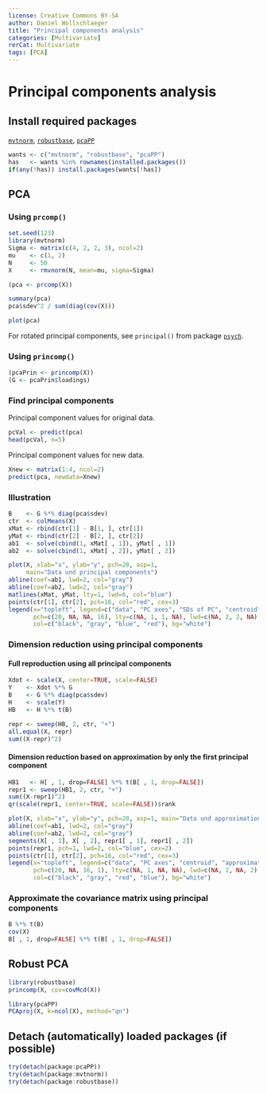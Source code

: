 ---
license: Creative Commons BY-SA
author: Daniel Wollschlaeger
title: "Principal components analysis"
categories: [Multivariate]
rerCat: Multivariate
tags: [PCA]
---

Principal components analysis
=========================

Install required packages
-------------------------

[`mvtnorm`](https://cran.r-project.org/package=mvtnorm), [`robustbase`](https://cran.r-project.org/package=robustbase), [`pcaPP`](https://cran.r-project.org/package=pcaPP)

```{r}
wants <- c("mvtnorm", "robustbase", "pcaPP")
has   <- wants %in% rownames(installed.packages())
if(any(!has)) install.packages(wants[!has])
```

PCA
-------------------------
    
### Using `prcomp()`

```{r}
set.seed(123)
library(mvtnorm)
Sigma <- matrix(c(4, 2, 2, 3), ncol=2)
mu    <- c(1, 2)
N     <- 50
X     <- rmvnorm(N, mean=mu, sigma=Sigma)
```

```{r}
(pca <- prcomp(X))
```

```{r}
summary(pca)
pca$sdev^2 / sum(diag(cov(X)))
```

```{r rerMultPCA01}
plot(pca)
```

For rotated principal components, see `principal()` from package [`psych`](https://cran.r-project.org/package=psych).

### Using `princomp()`

```{r}
(pcaPrin <- princomp(X))
(G <- pcaPrin$loadings)
```

### Find principal components

Principal component values for original data.

```{r}
pcVal <- predict(pca)
head(pcVal, n=5)
```

Principal component values for new data.

```{r}
Xnew <- matrix(1:4, ncol=2)
predict(pca, newdata=Xnew)
```

### Illustration

```{r}
B    <- G %*% diag(pca$sdev)
ctr  <- colMeans(X)
xMat <- rbind(ctr[1] - B[1, ], ctr[1])
yMat <- rbind(ctr[2] - B[2, ], ctr[2])
ab1  <- solve(cbind(1, xMat[ , 1]), yMat[ , 1])
ab2  <- solve(cbind(1, xMat[ , 2]), yMat[ , 2])
```

```{r rerMultPCA02}
plot(X, xlab="x", ylab="y", pch=20, asp=1,
     main="Data und principal components")
abline(coef=ab1, lwd=2, col="gray")
abline(coef=ab2, lwd=2, col="gray")
matlines(xMat, yMat, lty=1, lwd=6, col="blue")
points(ctr[1], ctr[2], pch=16, col="red", cex=3)
legend(x="topleft", legend=c("data", "PC axes", "SDs of PC", "centroid"),
       pch=c(20, NA, NA, 16), lty=c(NA, 1, 1, NA), lwd=c(NA, 2, 2, NA),
       col=c("black", "gray", "blue", "red"), bg="white")
```

### Dimension reduction using principal components

#### Full reproduction using all principal components

```{r}
Xdot <- scale(X, center=TRUE, scale=FALSE)
Y    <- Xdot %*% G
B    <- G %*% diag(pca$sdev)
H    <- scale(Y)
HB   <- H %*% t(B)

repr <- sweep(HB, 2, ctr, "+")
all.equal(X, repr)
sum((X-repr)^2)
```

#### Dimension reduction based on approximation by only the first principal component

```{r}
HB1   <- H[ , 1, drop=FALSE] %*% t(B[ , 1, drop=FALSE])
repr1 <- sweep(HB1, 2, ctr, "+")
sum((X-repr1)^2)
qr(scale(repr1, center=TRUE, scale=FALSE))$rank
```

```{r rerMultPCA03}
plot(X, xlab="x", ylab="y", pch=20, asp=1, main="Data und approximation")
abline(coef=ab1, lwd=2, col="gray")
abline(coef=ab2, lwd=2, col="gray")
segments(X[ , 1], X[ , 2], repr1[ , 1], repr1[ , 2])
points(repr1, pch=1, lwd=2, col="blue", cex=2)
points(ctr[1], ctr[2], pch=16, col="red", cex=3)
legend(x="topleft", legend=c("data", "PC axes", "centroid", "approximation"),
       pch=c(20, NA, 16, 1), lty=c(NA, 1, NA, NA), lwd=c(NA, 2, NA, 2),
       col=c("black", "gray", "red", "blue"), bg="white")
```

### Approximate the covariance matrix using principal components

```{r}
B %*% t(B)
cov(X)
B[ , 1, drop=FALSE] %*% t(B[ , 1, drop=FALSE])
```

Robust PCA
-------------------------

```{r}
library(robustbase)
princomp(X, cov=covMcd(X))
```

```{r}
library(pcaPP)
PCAproj(X, k=ncol(X), method="qn")
```

Detach (automatically) loaded packages (if possible)
-------------------------

```{r}
try(detach(package:pcaPP))
try(detach(package:mvtnorm))
try(detach(package:robustbase))
```
